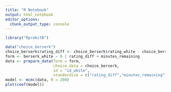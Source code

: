 ```yaml
---
title: "R Notebook"
output: html_notebook
editor_options:
  chunk_output_type: console
---
```


```r
library("RprobitB")
```

```r
data("choice_berserk")
choice_berserk$rating_diff <- choice_berserk$rating_white - choice_berserk$rating_black
form <- berserk_white ~ 0 | rating_diff + minutes_remaining
data <- prepare_data(form = form,
                     choice_data = choice_berserk,
                     id = "id_white",
                     standardize = c("rating_diff","minutes_remaining"))
model <- mcmc(data, R = 200)
plot(coef(model))
```
